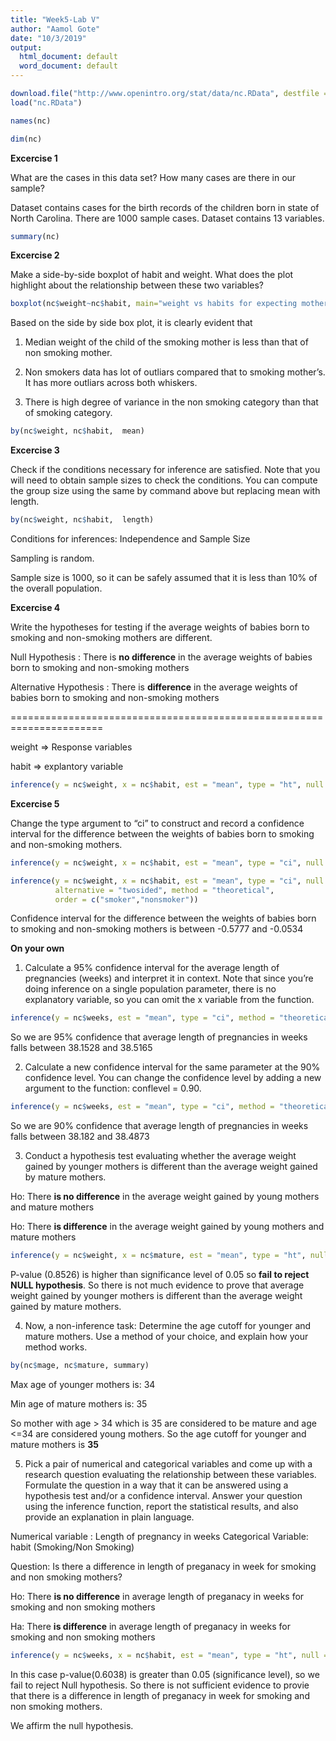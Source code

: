 ```yaml
---
title: "Week5-Lab V"
author: "Aamol Gote"
date: "10/3/2019"
output:
  html_document: default
  word_document: default
---
```


```r
download.file("http://www.openintro.org/stat/data/nc.RData", destfile = "nc.RData")
load("nc.RData")
```
```r
names(nc)
```

```r
dim(nc)
```

**Excercise 1**

What are the cases in this data set? How many cases are there in our sample?

Dataset contains cases for the birth records of the children born in state of North Carolina. There are 1000 sample cases. Dataset contains 13 variables. 


```r
summary(nc)
```

**Excercise 2**

Make a side-by-side boxplot of habit and weight. What does the plot highlight about the relationship between these two variables?

```r
boxplot(nc$weight~nc$habit, main="weight vs habits for expecting mother", xlab = "Mother's habit(Smoker/Non Smoker)", ylab = "Weight of Child")
```


Based on the side by side box plot, it is clearly evident that


1. Median weight of the child of the smoking mother is less than that of non smoking mother.

2. Non smokers data has lot of outliars compared that to smoking mother's. It has more outliars across both whiskers.

3. There is high degree of variance in the non smoking category than that of smoking category. 




```r
by(nc$weight, nc$habit,  mean)
```

**Excercise 3**

Check if the conditions necessary for inference are satisfied. Note that you will need to obtain sample sizes to check the conditions. You can compute the group size using the same by command above but replacing mean with length.

```r
by(nc$weight, nc$habit,  length)

```

Conditions for inferences: Independence and Sample Size

Sampling is random. 

Sample size is 1000, so it can be safely assumed that it is less than 10% of the overall population.

**Excercise 4**

Write the hypotheses for testing if the average weights of babies born to smoking and non-smoking mothers are different.

Null Hypothesis : There is **no difference** in the average weights of babies born to smoking and non-smoking mothers


Alternative Hypothesis : There is **difference** in the average weights of babies born to smoking and non-smoking mothers


======================================================================


weight => Response variables

habit => explantory variable


```r
inference(y = nc$weight, x = nc$habit, est = "mean", type = "ht", null = 0, alternative = "twosided", method = "theoretical")
```
 
**Excercise 5**

Change the type argument to "ci" to construct and record a confidence interval for the difference between the weights of babies born to smoking and non-smoking mothers.

```r
inference(y = nc$weight, x = nc$habit, est = "mean", type = "ci", null = 0, alternative = "twosided", method = "theoretical")
```
```r
inference(y = nc$weight, x = nc$habit, est = "mean", type = "ci", null = 0, 
          alternative = "twosided", method = "theoretical", 
          order = c("smoker","nonsmoker"))
```


Confidence interval for the difference between the weights of babies born to smoking and non-smoking mothers is between -0.5777 and -0.0534


**On your own**

1. Calculate a 95% confidence interval for the average length of pregnancies (weeks) and interpret it in context. Note that since you’re doing inference on a single population parameter, there is no explanatory variable, so you can omit the x variable from the function.

```r
inference(y = nc$weeks, est = "mean", type = "ci", method = "theoretical")
```

So we are 95% confidence that average length of pregnancies in weeks falls between 38.1528 and 38.5165


2. Calculate a new confidence interval for the same parameter at the 90% confidence level. You can change the confidence level by adding a new argument to the function: conflevel = 0.90.
```r
inference(y = nc$weeks, est = "mean", type = "ci", method = "theoretical", conflevel = 0.90)
```

So we are 90% confidence that average length of pregnancies in weeks falls between 38.182 and 38.4873 


3. Conduct a hypothesis test evaluating whether the average weight gained by younger mothers is different than the average weight gained by mature mothers.


Ho: There **is no difference** in the average weight gained by young mothers and mature mothers

Ho: There **is difference** in the average weight gained by young mothers and mature mothers

```r
inference(y = nc$weight, x = nc$mature, est = "mean", type = "ht", null = 0, alternative = "twosided", method = "theoretical")
```

P-value (0.8526) is higher than significance level of 0.05 so **fail to reject NULL hypothesis**. So there is not much evidence to prove that average weight gained by younger mothers is different than the average weight gained by mature mothers.


4. Now, a non-inference task: Determine the age cutoff for younger and mature mothers. Use a method of your choice, and explain how your method works.

```r
by(nc$mage, nc$mature, summary)
```

Max age of younger mothers is: 34

Min age of mature mothers is: 35

So mother with age > 34 which is 35 are considered to be mature and age <=34 are considered young mothers. So the age cutoff for younger and mature mothers is **35**


5. Pick a pair of numerical and categorical variables and come up with a research question evaluating the relationship between these variables. Formulate the question in a way that it can be answered using a hypothesis test and/or a confidence interval. Answer your question using the inference function, report the statistical results, and also provide an explanation in plain language.

Numerical variable : Length of pregnancy in weeks
Categorical Variable: habit (Smoking/Non Smoking)

Question: Is there a difference in length of preganacy in week for smoking and non smoking mothers?

Ho: There **is no difference** in average length of preganacy in weeks for smoking and non smoking mothers

Ha: There **is difference** in average length of preganacy in weeks for smoking and non smoking mothers

```r
inference(y = nc$weeks, x = nc$habit, est = "mean", type = "ht", null = 0, alternative = "twosided", method = "theoretical",order = c("smoker","nonsmoker"))
```


In this case p-value(0.6038) is greater than 0.05 (significance level), so we fail to reject Null hypothesis. So there is not sufficient evidence to provie that there is a difference in length of preganacy in week for smoking and non smoking mothers.

We affirm the null hypothesis. 
